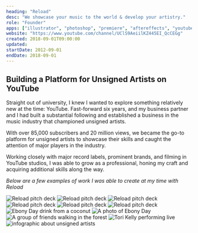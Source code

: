 ```yaml
---
heading: "Reload"
desc: "We showcase your music to the world & develop your artistry."
role: "Founder"
apps: ["illustrator", "photoshop", "premiere", "aftereffects", "youtube"]
website: "https://www.youtube.com/channel/UClS9AeiilKZ445EI_QcCEGg"
created: 2018-09-01T09:00:00
updated:
startDate: 2012-09-01
endDate: 2018-09-01
---
```


## Building a Platform for Unsigned Artists on YouTube

Straight out of university, I knew I wanted to explore something relatively new at the time: YouTube. Fast-forward six years, and my business partner and I had built a substantial following and established a business in the music industry that championed unsigned artists.

With over 85,000 subscribers and 20 million views, we became the go-to platform for unsigned artists to showcase their skills and caught the attention of major players in the industry.

Working closely with major record labels, prominent brands, and filming in YouTube studios, I was able to grow as a professional, honing my craft and acquiring additional skills along the way.

_Below are a few examples of work I was able to create at my time with Reload_

![Reload pitch deck](/reload-deck-1.jpg)
![Reload pitch deck](/reload-deck-2.jpg)
![Reload pitch deck](/reload-deck-3.jpg)
![Reload pitch deck](/reload-deck-4.jpg)
![Reload pitch deck](/reload-deck-5.jpg)
![Reload pitch deck](/reload-deck-6.jpg)
![Ebony Day drink from a coconut](/reload-photos-1.jpg)
![A photo of Ebony Day](/reload-photos-2.jpg)
![A group of friends walking in the forest](/reload-photos-3.jpg)
![Tori Kelly performing live](/reload-photos-4.jpg)
![infographic about unsigned artists](/reload-infographic.jpg)
